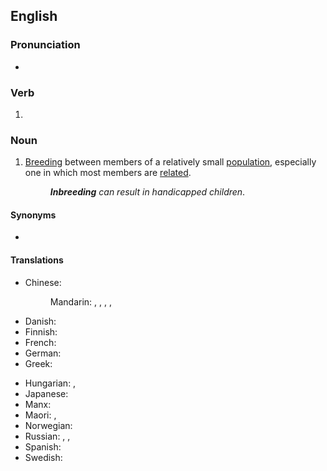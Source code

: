 ==English==

===Pronunciation===
* {{rhymes|en|iːdɪŋ|s=3}}

===Verb===
{{head|en|verb form}}

# {{present participle of|en|inbreed|nocat=1}}

===Noun===
{{wikipedia}}
{{en-noun|~}}

# {{lb|en|biology}} [[breeding|Breeding]] between members of a relatively small [[population]], especially one in which most members are [[related]].
#: '''''Inbreeding''' can result in handicapped children''.

====Synonyms====
* {{l|en|incest}}

====Translations====
{{trans-top|breeding between members of small population}}
* Chinese:
*: Mandarin: {{t+|cmn|近親繁殖|sc=Hani}}, {{t+|cmn|近亲繁殖|tr=jìnqīn fánzhí|sc=Hani}}, {{t+|cmn|近親交配|sc=Hani}}, {{t+|cmn|近亲交配|tr=jìnqīn jiāopèi|sc=Hani}}, {{t|cmn|近交|tr=jìnjiāo|sc=Hani}}
* Danish: {{t|da|indavl|c}}
* Finnish: {{t+|fi|sisäsiitos}}
* French: {{t+|fr|consanguinité|f}}
* German: {{t+|de|Inzucht|f}}
* Greek: {{t+|el|ενδογαμία|f|sc=Grek}}
{{trans-mid}}
* Hungarian: {{t|hu|beltenyészet}}, {{t+|hu|beltenyésztés}}
* Japanese: {{t|ja|近親交配|tr=きんしんこうはい, kinshin kōhai|sc=Jpan}}
* Manx: {{t|gv|ynsheelraghey|m}}
* Maori: {{t|mi|aitata}}, {{t|mi|pūpukurau}}
* Norwegian: {{t+|no|innavl|m}}
* Russian: {{t+|ru|инбри́динг|m}}, {{t|ru|[[межродственный|межро́дственное]] [[скре́щивание]]|n}}, {{t+|ru|инцу́хт|m}} {{qualifier|of plants}}
* Spanish: {{t+|es|endogamia|f}}
* Swedish: {{t+|sv|inavel|c}}
{{trans-bottom}}